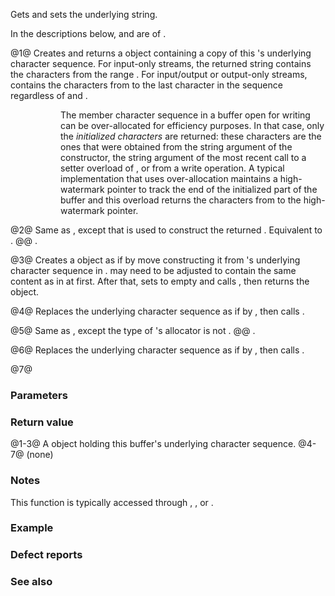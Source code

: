 {{cpp/io/basic_stringbuf/title|str}}
{{cpp/io/basic_stringbuf/navbar}}
{{dcl begin}}
{{dcl rev multi|num=1|
|until1=c++20|dcl1=
std::basic_string&lt;CharT, Traits, Allocator&gt; str() const;
|dcl2=
std::basic_string&lt;CharT, Traits, Allocator&gt; str() const&amp;;
}}
{{dcl|num=2|since=c++20|
template&lt;class SAlloc&gt;
std::basic_string&lt;CharT, Traits, SAlloc&gt; str( const SAlloc&amp; a ) const;
}}
{{dcl|num=3|since=c++20|
std::basic_string&lt;CharT, Traits, Allocator&gt; str() &amp;&amp;;
}}
{{dcl|num=4|
void str( const std::basic_string&lt;CharT, Traits, Allocator&gt;&amp; s );
}}
{{dcl|num=5|since=c++20|
template&lt;class SAlloc&gt;
void str( const std::basic_string&lt;CharT, Traits, SAlloc&gt;&amp; s );
}}
{{dcl|num=6|since=c++20|
void str( std::basic_string&lt;CharT, Traits, Allocator&gt;&amp;&amp; s );
}}
{{dcl|num=7|since=c++26|
template&lt; class StringViewLike &gt;
void str( const StringViewLike&amp; t );
}}
{{dcl end}}

Gets and sets the underlying string.

In the descriptions below, {{c|buf}} and {{c|mode}} are {{rlp|/#Exposition-only members|exposition-only data members}} of {{c|*this}}.

@1@ Creates and returns a {{lc|std::basic_string}} object containing a copy of this {{tt|std::basic_stringbuf}}'s underlying character sequence. For input-only streams, the returned string contains the characters from the range {{range/core|{{lc|eback()}}|{{lc|egptr()}}}}. For input/output or output-only streams, contains the characters from {{lc|pbase()}} to the last character in the sequence regardless of {{lc|egptr()}} and {{lc|epptr()}}.

::The member character sequence in a buffer open for writing can be over-allocated for efficiency purposes. In that case, only the ''initialized characters'' are returned: these characters are the ones that were obtained from the string argument of the constructor, the string argument of the most recent call to a setter overload of {{tt|str()}}, or from a write operation. A typical implementation that uses over-allocation maintains a high-watermark pointer to track the end of the initialized part of the buffer and this overload returns the characters from {{lc|pbase()}} to the high-watermark pointer.

{{rrev|since=c++20|
::Equivalent to {{c|return std::basic_string&lt;CharT, Traits, Allocator&gt;(view(), get_allocator());}}.
}}

@2@ Same as {{v|1}}, except that {{c|a}} is used to construct the returned {{lc|std::basic_string}}. Equivalent to {{c|return std::basic_string&lt;CharT, Traits, SAlloc&gt;(view(), a);}}.
@@ {{cpp/enable if|{{tt|SAlloc}} meets the requirements of {{named req|Allocator}}}}.

@3@ Creates a {{lc|std::basic_string}} object as if by move constructing it from {{c|*this}}'s underlying character sequence in {{c|buf}}. {{c|buf}} may need to be adjusted to contain the same content as in {{v|1}} at first. After that, sets {{c|buf}} to empty and calls {{rlpf|init_buf_ptrs|''init_buf_ptrs''}}, then returns the {{lc|std::basic_string}} object.

@4@ Replaces the underlying character sequence as if by {{c|1=buf = s}}, then calls {{rlpf|init_buf_ptrs|''init_buf_ptrs''}}.

@5@ Same as {{v|4}}, except the type of {{c|s}}'s allocator is not {{tt|Allocator}}.
@@ {{cpp/enable if|{{c|std::is_same_v&lt;SAlloc, Allocator&gt;}} is {{c|false}}}}.

@6@ Replaces the underlying character sequence as if by {{c|1=buf = std::move(s)}}, then calls {{rlpf|init_buf_ptrs|''init_buf_ptrs''}}.

@7@ {{cpp/string/sv hack|replaces the underlying character sequence as if by {{c|1=buf = sv}}, then calls {{rlpf|init_buf_ptrs|''init_buf_ptrs''}}|checkptr=false}}

===Parameters===
{{par begin}}
{{par|s|a {{lc|std::basic_string}} object holding the replacement character sequence}}
{{par|t|an object (convertible to {{lc|std::basic_string_view}}) holding the replacement character sequence}}
{{par|a|allocator to use for all memory allocations of the returned {{lc|std::basic_string}}}}
{{par end}}

===Return value===
@1-3@ A {{lc|std::basic_string}} object holding this buffer's underlying character sequence.
@4-7@ (none)

===Notes===
This function is typically accessed through {{lc|std::basic_istringstream::str()}}, {{lc|std::basic_ostringstream::str()}}, or {{lc|std::basic_stringstream::str()}}.

{{ftm begin|std=yes|comment=yes}}
{{ftm|std=C++26|value=202306L|__cpp_lib_sstream_from_string_view|Interfacing string streams with {{lc|std::string_view}}}}
{{ftm end}}

===Example===
{{example
|code=
#include &lt;iostream&gt;
#include &lt;sstream&gt;

int main()
{
    int n;
    
    std::istringstream in;  // could also use in("1 2")
    in.rdbuf()-&gt;str("1 2"); // set the get area
    in &gt;&gt; n;
    std::cout &lt;&lt; "after reading the first int from \"1 2\", the int is " 
              &lt;&lt; n &lt;&lt; ", str() = \"" &lt;&lt; in.rdbuf()-&gt;str() &lt;&lt; "\"\n"; // or in.str()
    
    std::ostringstream out("1 2");
    out &lt;&lt; 3;
    std::cout &lt;&lt; "after writing the int '3' to output stream \"1 2\""
              &lt;&lt; ", str() = \"" &lt;&lt; out.str() &lt;&lt; "\"\n";
    
    std::ostringstream ate("1 2", std::ios_base::ate); // C++11
    ate &lt;&lt; 3;
    std::cout &lt;&lt; "after writing the int '3' to append stream \"1 2\""
              &lt;&lt; ", str() = \"" &lt;&lt; ate.str() &lt;&lt; "\"\n";
}
|output=
after reading the first int from "1 2", the int is 1, str() = "1 2"
after writing the int '3' to output stream "1 2", str() = "3 2"
after writing the int '3' to append stream "1 2", str() = "1 23"
}}

===Defect reports===
{{dr list begin}}
{{dr list item|wg=lwg|dr=432|std=C++98|before=1. overload {{v|1}} did not specify the content&lt;br&gt;of the underlying character sequence&lt;br&gt;2. overload {{v|4}} did not specify how the&lt;br&gt;input and output sequences are initialized|after=both specified}}
{{dr list item|wg=lwg|dr=562|std=C++98|before=overload {{v|4}} set {{lc|epptr()}} to point one past the last underlying&lt;br&gt;character if {{c|1=bool(mode &amp; std::ios_base::out) == true}}|after={{lc|epptr()}} can be set&lt;br&gt;beyond that position}}
{{dr list end}}

===See also===
{{dsc begin}}
{{dsc inc|cpp/io/basic_stringstream/dsc str|basic_stringstream}}
{{dsc inc|cpp/io/basic_stringbuf/dsc view}}
{{dsc end}}

{{langlinks|de|es|fr|it|ja|pt|ru|zh}}